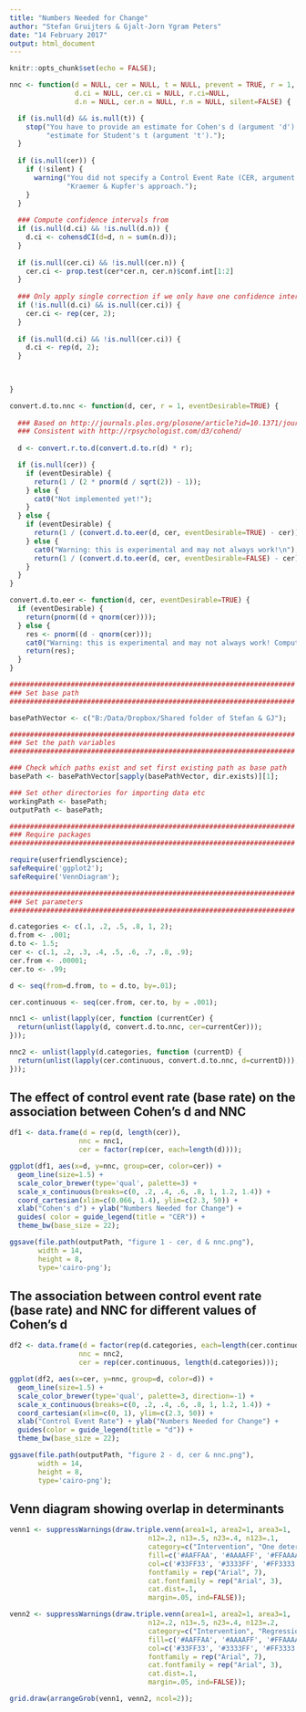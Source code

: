 ```yaml
---
title: "Numbers Needed for Change"
author: "Stefan Gruijters & Gjalt-Jorn Ygram Peters"
date: "14 February 2017"
output: html_document
---
```


```r

knitr::opts_chunk$set(echo = FALSE);

nnc <- function(d = NULL, cer = NULL, t = NULL, prevent = TRUE, r = 1,
                d.ci = NULL, cer.ci = NULL, r.ci=NULL,
                d.n = NULL, cer.n = NULL, r.n = NULL, silent=FALSE) {

  if (is.null(d) && is.null(t)) {
    stop("You have to provide an estimate for Cohen's d (argument 'd') or an ",
         "estimate for Student's t (argument 't').");
  }
  
  if (is.null(cer)) {
    if (!silent) {
      warning("You did not specify a Control Event Rate (CER, argument 'cer'). I will use ",
              "Kraemer & Kupfer's approach.");
    }
  }
  
  ### Compute confidence intervals from 
  if (is.null(d.ci) && !is.null(d.n)) {
    d.ci <- cohensdCI(d=d, n = sum(n.d));
  }
  
  if (is.null(cer.ci) && !is.null(cer.n)) {
    cer.ci <- prop.test(cer*cer.n, cer.n)$conf.int[1:2]
  }
  
  ### Only apply single correction if we only have one confidence interval
  if (!is.null(d.ci) && is.null(cer.ci)) {
    cer.ci <- rep(cer, 2);
  }
  
  if (is.null(d.ci) && !is.null(cer.ci)) {
    d.ci <- rep(d, 2);
  }
  
  

}

convert.d.to.nnc <- function(d, cer, r = 1, eventDesirable=TRUE) {
  
  ### Based on http://journals.plos.org/plosone/article?id=10.1371/journal.pone.0019070
  ### Consistent with http://rpsychologist.com/d3/cohend/
  
  d <- convert.r.to.d(convert.d.to.r(d) * r);

  if (is.null(cer)) {
    if (eventDesirable) {
      return(1 / (2 * pnorm(d / sqrt(2)) - 1));
    } else {
      cat0("Not implemented yet!");
    }
  } else {
    if (eventDesirable) {
      return(1 / (convert.d.to.eer(d, cer, eventDesirable=TRUE) - cer));
    } else {
      cat0("Warning: this is experimental and may not always work!\n");
      return(1 / (convert.d.to.eer(d, cer, eventDesirable=FALSE) - cer));
    }
  }
}

convert.d.to.eer <- function(d, cer, eventDesirable=TRUE) {
  if (eventDesirable) {
    return(pnorm((d + qnorm(cer))));
  } else {
    res <- pnorm((d - qnorm(cer)));
    cat0("Warning: this is experimental and may not always work! Computed EER = ", round(res, 3), ".\n");
    return(res);
  }
}

######################################################################
### Set base path
######################################################################

basePathVector <- c("B:/Data/Dropbox/Shared folder of Stefan & GJ");

######################################################################
### Set the path variables
######################################################################

### Check which paths exist and set first existing path as base path
basePath <- basePathVector[sapply(basePathVector, dir.exists)][1];

### Set other directories for importing data etc
workingPath <- basePath;
outputPath <- basePath;

######################################################################
### Require packages
######################################################################

require(userfriendlyscience);
safeRequire('ggplot2');
safeRequire('VennDiagram');

######################################################################
### Set parameters
######################################################################

d.categories <- c(.1, .2, .5, .8, 1, 2);
d.from <- .001;
d.to <- 1.5;
cer <- c(.1, .2, .3, .4, .5, .6, .7, .8, .9);
cer.from <- .00001;
cer.to <- .99;

d <- seq(from=d.from, to = d.to, by=.01);

cer.continuous <- seq(cer.from, cer.to, by = .001);

nnc1 <- unlist(lapply(cer, function (currentCer) {
  return(unlist(lapply(d, convert.d.to.nnc, cer=currentCer)));
}));

nnc2 <- unlist(lapply(d.categories, function (currentD) {
  return(unlist(lapply(cer.continuous, convert.d.to.nnc, d=currentD)));
}));

```

## The effect of control event rate (base rate) on the association between Cohen's d and NNC

```r

df1 <- data.frame(d = rep(d, length(cer)),
                 nnc = nnc1,
                 cer = factor(rep(cer, each=length(d))));

ggplot(df1, aes(x=d, y=nnc, group=cer, color=cer)) +
  geom_line(size=1.5) +
  scale_color_brewer(type='qual', palette=3) +
  scale_x_continuous(breaks=c(0, .2, .4, .6, .8, 1, 1.2, 1.4)) +
  coord_cartesian(xlim=c(0.066, 1.4), ylim=c(2.3, 50)) +
  xlab("Cohen's d") + ylab("Numbers Needed for Change") +
  guides( color = guide_legend(title = "CER")) +
  theme_bw(base_size = 22);

ggsave(file.path(outputPath, "figure 1 - cer, d & nnc.png"), 
       width = 14,
       height = 8,
       type='cairo-png');

```

## The association between control event rate (base rate) and NNC for different values of Cohen's d

```r

df2 <- data.frame(d = factor(rep(d.categories, each=length(cer.continuous))),
                 nnc = nnc2,
                 cer = rep(cer.continuous, length(d.categories)));

ggplot(df2, aes(x=cer, y=nnc, group=d, color=d)) +
  geom_line(size=1.5) +
  scale_color_brewer(type='qual', palette=3, direction=-1) +
  scale_x_continuous(breaks=c(0, .2, .4, .6, .8, 1, 1.2, 1.4)) +
  coord_cartesian(xlim=c(0, 1), ylim=c(2.3, 50)) +
  xlab("Control Event Rate") + ylab("Numbers Needed for Change") +
  guides(color = guide_legend(title = "d")) +
  theme_bw(base_size = 22);

ggsave(file.path(outputPath, "figure 2 - d, cer & nnc.png"), 
       width = 14,
       height = 8,
       type='cairo-png');

```

## Venn diagram showing overlap in determinants

```r

venn1 <- suppressWarnings(draw.triple.venn(area1=1, area2=1, area3=1,
                                  n12=.2, n13=.5, n23=.4, n123=.1,
                                  category=c("Intervention", "One determinant", "Health behavior"),
                                  fill=c('#AAFFAA', '#AAAAFF', '#FFAAAA'),
                                  col=c('#33FF33', '#3333FF', '#FF3333'),
                                  fontfamily = rep("Arial", 7),
                                  cat.fontfamily = rep("Arial", 3),
                                  cat.dist=.1,
                                  margin=.05, ind=FALSE));

venn2 <- suppressWarnings(draw.triple.venn(area1=1, area2=1, area3=1,
                                  n12=.2, n13=.5, n23=.4, n123=.2,
                                  category=c("Intervention", "Regression model\nwith two determinants", "Health behavior"),
                                  fill=c('#AAFFAA', '#AAAAFF', '#FFAAAA'),
                                  col=c('#33FF33', '#3333FF', '#FF3333'),
                                  fontfamily = rep("Arial", 7),
                                  cat.fontfamily = rep("Arial", 3),
                                  cat.dist=.1,
                                  margin=.05, ind=FALSE));

grid.draw(arrangeGrob(venn1, venn2, ncol=2));



```

